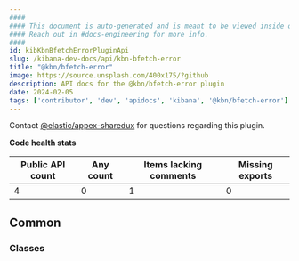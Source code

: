 ```yaml
---
####
#### This document is auto-generated and is meant to be viewed inside our experimental, new docs system.
#### Reach out in #docs-engineering for more info.
####
id: kibKbnBfetchErrorPluginApi
slug: /kibana-dev-docs/api/kbn-bfetch-error
title: "@kbn/bfetch-error"
image: https://source.unsplash.com/400x175/?github
description: API docs for the @kbn/bfetch-error plugin
date: 2024-02-05
tags: ['contributor', 'dev', 'apidocs', 'kibana', '@kbn/bfetch-error']
---
```




Contact [@elastic/appex-sharedux](https://github.com/orgs/elastic/teams/appex-sharedux) for questions regarding this plugin.

**Code health stats**

| Public API count  | Any count | Items lacking comments | Missing exports |
|-------------------|-----------|------------------------|-----------------|
| 4 | 0 | 1 | 0 |

## Common

### Classes
<DocDefinitionList data={kbnBfetchErrorObj.common.classes}/>

